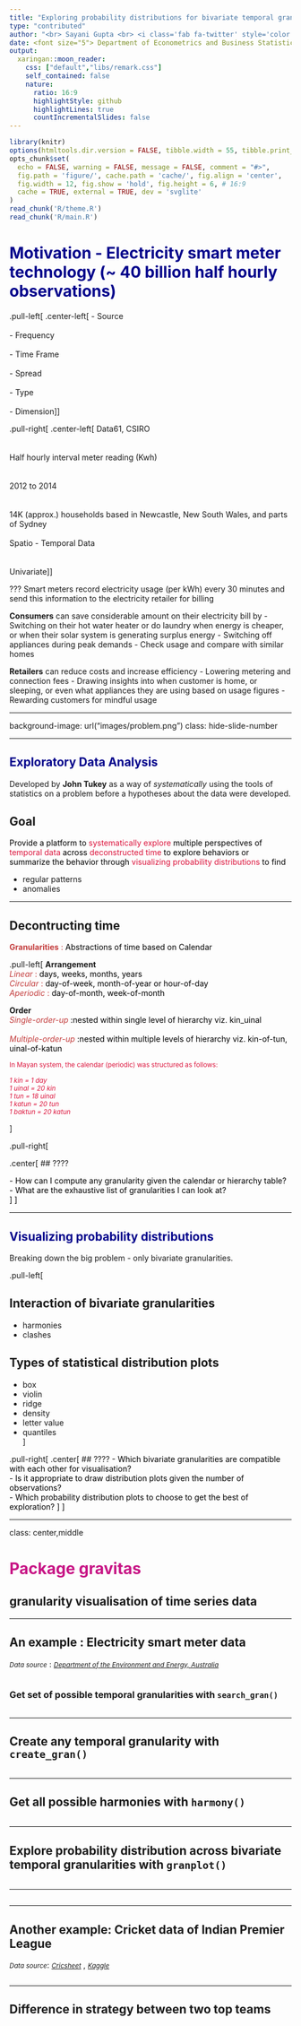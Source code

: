```yaml
---
title: "Exploring probability distributions for bivariate temporal granularities"
type: "contributed"
author: "<br> Sayani Gupta <br> <i class='fab fa-twitter' style='color:#6CADDE'></i> <i class='fab fa-github'></i> @Sayani07"
date: <font size="5"> Department of Econometrics and Business Statistics <br> February 28, 2019
output:
  xaringan::moon_reader:
    css: ["default","libs/remark.css"]
    self_contained: false
    nature:
      ratio: 16:9
      highlightStyle: github
      highlightLines: true
      countIncrementalSlides: false
---
```


```r
library(knitr)
options(htmltools.dir.version = FALSE, tibble.width = 55, tibble.print_min = 4)
opts_chunk$set(
  echo = FALSE, warning = FALSE, message = FALSE, comment = "#>",
  fig.path = 'figure/', cache.path = 'cache/', fig.align = 'center', 
  fig.width = 12, fig.show = 'hold', fig.height = 6, # 16:9
  cache = TRUE, external = TRUE, dev = 'svglite'
)
read_chunk('R/theme.R')
read_chunk('R/main.R')
```

# <span style="color:DarkBlue"> Motivation - Electricity smart meter technology  (~ 40 billion half hourly observations)

.pull-left[
.center-left[
- Source
<br>
<br>
- Frequency
<br>
<br>
- Time Frame
<br>
<br>
- Spread
<br>
<br>
- Type
<br>
<br>
- Dimension
]
]

.pull-right[
.center-left[
Data61, CSIRO
<br>
<br>
<br>
Half hourly interval meter reading (Kwh)
<br>
<br>
<br>
2012 to 2014
<br>
<br>
<br>
14K (approx.) households based in Newcastle, New South Wales, and parts of Sydney
<br>
<br>
Spatio - Temporal Data
<br>
<br>
<br>
Univariate
]
]

???
Smart meters record electricity usage (per kWh) every 30 minutes and send this information to the electricity retailer for billing

**Consumers** can save considerable amount on their electricity bill by 
- Switching on their hot water heater or do laundry when energy is cheaper, or when their solar system is generating surplus energy 
- Switching off appliances during peak demands
- Check usage and compare with similar homes 

**Retailers** can reduce costs and increase efficiency
- Lowering metering and connection fees 
- Drawing insights into when customer is home, or sleeping, or even what appliances they are using based on usage figures
- Rewarding customers for mindful usage

---

background-image: url("images/problem.png")
class: hide-slide-number

---


## <span style="color:DarkBlue">  Exploratory Data Analysis

Developed by **John Tukey** as a way of _*systematically*_ using the tools of statistics on a problem before a hypotheses about the data were developed.

## Goal

<span style="color:Black"> Provide a platform to <span style="color:Crimson"> systematically explore <span style="color:Black">  multiple perspectives of <span style="color:Crimson"> temporal data <span style="color:Black"> across <span style="color:Crimson"> deconstructed time <span style="color:Black"> to
explore behaviors or summarize the behavior through <span style="color:Crimson"> visualizing probability distributions <span style="color:Black"> to find
 
- regular patterns
- anomalies 

---

## Decontructing time

<span style="color:#c33c3c"> **Granularities** : <span style="color:Black">  Abstractions of time based on Calendar
<br>

.pull-left[
**Arrangement**  
<span style="color:#c33c3c"><i> Linear</i> : <span style="color:Black"> days, weeks, months, years  
<span style="color:#c33c3c"> <i>Circular</i> : <span style="color:Black"> day-of-week, month-of-year or hour-of-day  
<span style="color:#c33c3c"> <i>Aperiodic</i> : <span style="color:Black"> day-of-month, week-of-month  


**Order**  
<span style="color:#c33c3c"> <i>Single-order-up</i> <span style="color:Black"> :nested within single level of hierarchy viz. kin_uinal  
<br>
<span style="color:#c33c3c"> <i>Multiple-order-up</i> <span style="color:Black"> :nested within multiple levels of hierarchy viz. kin-of-tun, uinal-of-katun

 <span style="color:Crimson">
 <small>
 In Mayan system, the calendar (periodic) was structured as follows: 

<span style="color:Crimson"><i>
1 kin = 1 day  
1 uinal = 20 kin  
1 tun  = 18 uinal  
1 katun = 20 tun  
1 baktun = 20 katun  
</i>
</small>

]


.pull-right[

.center[
## <large>????</large>

<span style="color:Black">
 - <large>How can I compute any granularity given the calendar or hierarchy table?</large>
 <br>
 - <large>What are the exhaustive list of granularities I can look at?</large>
 <br>
 ]
 ]


---


## <span style="color:DarkBlue"> Visualizing probability distributions



Breaking down the big problem -  only bivariate granularities.



<!-- Visualize the  <large><span style="color:Crimson">probability distribution  <span style="color:Black"></large> of the variable across <large> <span style="color:Crimson"></large> bivariate granularities <span style="color:black">.  -->


.pull-left[

## Interaction of bivariate granularities
- harmonies
- clashes


## Types of statistical distribution plots 
- box 
- violin
- ridge
- density
- letter value
- quantiles  
]

.pull-right[
.center[
## <large>????</large>
<span style="color:Black">
 - Which bivariate granularities are compatible with each other for visualisation?
 <br>
 - Is it appropriate to draw distribution plots given the number of observations?
 <br>
 - Which probability distribution plots to choose to get the best of exploration? 
 ]
 ]





---

class: center,middle

# <span style="color:MediumVioletRed"> Package gravitas </span>

##   granularity visualisation of time series data 


---

## An example : Electricity smart meter data

<i><small>Data source</i></small> : [<small><i>Department of the Environment and Energy, Australia</i></small>](https://data.gov.au/dataset/4e21dea3-9b87-4610-94c7-15a8a77907ef)

```r
```

### Get set of possible temporal granularities with `search_gran()`

```r
```

---

## Create any temporal granularity with `create_gran()`

```r
```

---

## Get all possible harmonies with `harmony()`

```r
```

---

## Explore probability distribution across bivariate temporal granularities with `granplot()`

```r
```

---

```r
```

---

## Another example: Cricket data of Indian Premier League

<small><i>Data source</i></small>: [<small><i>Cricsheet</i></small>](http://cricsheet.org/) ,  [<small><i>Kaggle</i></small>](https://www.kaggle.com/josephgpinto/ipl-data-analysis/data)

```r
```

---


## Difference in strategy between two top teams


```r
```
